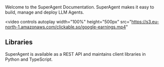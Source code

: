 Welcome to the SuperAgent Documentation. SuperAgent makes it easy to build, manage and deploy LLM Agents.

<video
  controls
  autoplay
  width="100%"
  height="500px"
  src="https://s3.eu-north-1.amazonaws.com/clickable.so/google-earnings.mp4"
></video>

## Libraries

SuperAgent is available as a REST API and maintains client libraries in Python and TypeScript.

<Cards center>
  <Card title="Python" href="https://github.com/homanp/superagent-py" />
  <Card
    title="Node/Typescript"
    href="https://github.com/homanp/superagent-js"
  />
</Cards>
